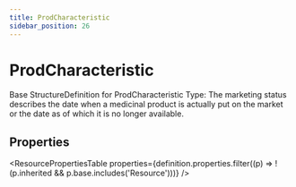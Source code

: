 ```yaml
---
title: ProdCharacteristic
sidebar_position: 26
---
```



# ProdCharacteristic

Base StructureDefinition for ProdCharacteristic Type: The marketing status describes the date when a medicinal product is actually put on the market or the date as of which it is no longer available.

## Properties

<ResourcePropertiesTable properties={definition.properties.filter((p) => !(p.inherited && p.base.includes('Resource')))} />



